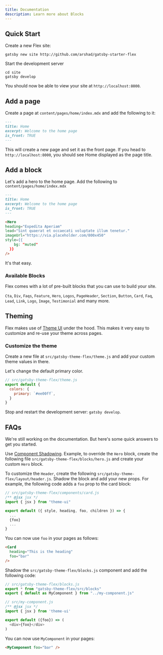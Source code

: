 ```yaml
---
title: Documentation
description: Learn more about Blocks
---
```


<PageHeader heading="Documentation" lead="How to get started?" />
<Section style={{
  pt: [4, 4, 4]
}}>

<Div style={{
  maxWidth: ["none", "none", "80%"]
}}>

## Quick Start

Create a new Flex site:

```shell
gatsby new site http://github.com/arshad/gatsby-starter-flex
```

Start the development server

```shell
cd site
gatsby develop
```

You should now be able to view your site at `http://localhost:8000`.

## Add a page

Create a page at `content/pages/home/index.mdx` and add the following to it:

```markdown
---
title: Home
excerpt: Welcome to the home page
is_front: TRUE
---
```

This will create a new page and set it as the front page. If you head to `http://localhost:8000`, you should see Home displayed as the page title.

## Add a block

Let's add a hero to the home page. Add the following to `content/pages/home/index.mdx`

```markdown
---
title: Home
excerpt: Welcome to the home page
is_front: TRUE
---

<Hero
heading="Expedita Aperiam"
lead="Sint quaerat et occaecati voluptate illum tenetur."
imageUrl="https://via.placeholder.com/800x450"
style={{
    bg: "muted"
  }}
/>
```

It's that easy.

### Available Blocks

Flex comes with a lot of pre-built blocks that you can use to build your site.

`Cta`, `Div`, `Faqs`, `Feature`, `Hero`, `Logos`, `PageHeader`, `Section`, `Button`, `Card`, `Faq`, `Lead`, `Link`, `Logo`, `Image`, `Testimonial` and many more.

## Theming

Flex makes use of [Theme UI](https://theme-ui.com) under the hood. This makes it very easy to customize and re-use your theme across pages.

### Customize the theme

Create a new file at `src/gatsby-theme-flex/theme.js` and add your custom theme values in there.

Let's change the default primary color.

```js
// src/gatsby-theme-flex/theme.js
export default {
  colors: {
    primary: `#ee00ff`,
  }
}
```

Stop and restart the development server: `gatsby develop`.

## FAQs

We're still working on the documentation. But here's some quick answers to get you started.

<Faq heading="How to customize a block">

Use [Component Shadowing](https://www.gatsbyjs.org/docs/themes/shadowing/). Example, to override the `Hero` block, create the following file `src/gatsby-theme-flex/blocks/hero.js` and create your custom `Hero` block.

To customize the `Header`, create the following `src/gatsby-theme-flex/layout/header.js`.
</Faq>
<Faq heading="How to add new props to a block">
Shadow the block and add your new props. For example, the following code adds a `foo` prop to the card block:

```js
// src/gatsby-theme-flex/components/card.js
/** @jsx jsx */
import { jsx } from "theme-ui"

export default ({ style, heading, foo, children }) => {
  ...
  {foo}
  ...
}
```

You can now use `foo` in your pages as follows:

```markdown
<Card 
  heading="This is the heading" 
  foo="bar" 
/>
```

</Faq>
<Faq heading="How to add your own block">

Shadow the `src/gatsby-theme-flex/blocks.js` component and add the following code:

```js
// src/gatsby-theme-flex/blocks.js
export * from "gatsby-theme-flex/src/blocks"
export { default as MyComponent } from "../my-component.js"
```

```js
// src/my-component.js
/** @jsx jsx */
import { jsx } from 'theme-ui'

export default ({foo}) => (
  <div>{foo}</div>
)
```

You can now use `MyComponent` in your pages:

```markdown
<MyComponent foo="bar" />
```


</Faq>

</Div>
</Section>
